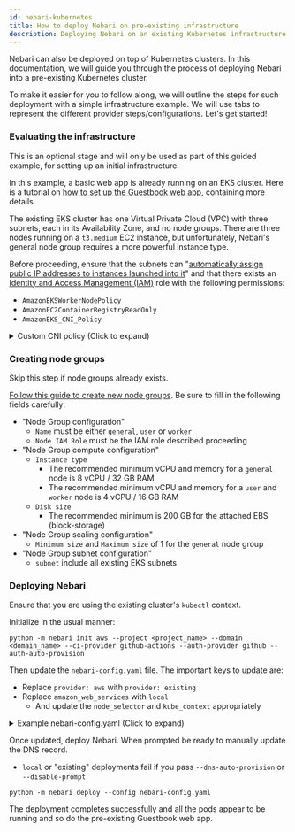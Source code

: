 ```yaml
---
id: nebari-kubernetes
title: How to deploy Nebari on pre-existing infrastructure
description: Deploying Nebari on an existing Kubernetes infrastructure
---
```


Nebari can also be deployed on top of Kubernetes clusters. In this documentation,
we will guide you through the process of deploying Nebari into a pre-existing Kubernetes cluster.

To make it easier for you to follow along, we will outline the steps for such deployment with a
simple infrastructure example. We will use tabs to represent the different provider
steps/configurations. Let's get started!

### Evaluating the infrastructure

This is an optional stage and will only be used as part of this guided example, for setting up an initial infrastructure.


<div style={{'border-radius': '15px', 'border': '2px solid var(--ifm-color-background)', 'padding': '20px' }}>
<Tabs className="unique-tabs">
<TabItem value="AWS">

In this example, a basic web app is already running on an EKS cluster. Here is a tutorial on [how to set
up the Guestbook web app](https://logz.io/blog/amazon-eks-cluster/), containing more details.

The existing EKS cluster has one Virtual Private Cloud (VPC) with three subnets, each
in its Availability Zone, and no node groups. There are three nodes running on a `t3.medium` EC2 instance, but unfortunately,
Nebari's general node group requires a more powerful instance type.

Before proceeding, ensure that the subnets can
"[automatically assign public IP addresses to instances launched into it](https://docs.aws.amazon.com/vpc/latest/userguide/vpc-ip-addressing.html#subnet-public-ip)" and
that there exists an [Identity and Access Management (IAM)](https://docs.aws.amazon.com/eks/latest/userguide/create-node-role.html) role with the following permissions:

- `AmazonEKSWorkerNodePolicy`
- `AmazonEC2ContainerRegistryReadOnly`
- `AmazonEKS_CNI_Policy`

<details>
<summary>Custom CNI policy (Click to expand) </summary>

```json
{
    "Version": "2012-10-17",
    "Statement": [
        {
            "Sid": "eksWorkerAutoscalingAll",
            "Effect": "Allow",
            "Action": [
                "ec2:DescribeLaunchTemplateVersions",
                "autoscaling:DescribeTags",
                "autoscaling:DescribeLaunchConfigurations",
                "autoscaling:DescribeAutoScalingInstances",
                "autoscaling:DescribeAutoScalingGroups"
            ],
            "Resource": "*"
        },
        {
            "Sid": "eksWorkerAutoscalingOwn",
            "Effect": "Allow",
            "Action": [
                "autoscaling:UpdateAutoScalingGroup",
                "autoscaling:TerminateInstanceInAutoScalingGroup",
                "autoscaling:SetDesiredCapacity"
            ],
            "Resource": "*",
            "Condition": {
                "StringEquals": {
                    "autoscaling:ResourceTag/k8s.io/cluster-autoscaler/enabled": [
                        "true"
                    ],
                    "autoscaling:ResourceTag/kubernetes.io/cluster/eaeeks": [
                        "owned"
                    ]
                }
            }
        }
    ]
}
```

</details>
</TabItem>
</Tabs>
</div>

### Creating node groups

Skip this step if node groups already exists.

<div style={{'border-radius': '15px', 'border': '2px solid var(--ifm-color-background)', 'padding': '20px' }}>
<Tabs className="unique-tabs">
<TabItem value="AWS">

[Follow this guide to create new node groups](https://docs.aws.amazon.com/eks/latest/userguide/create-managed-node-group.html).
Be sure to fill in the following fields carefully:

- "Node Group configuration"
  - `Name` must be either `general`, `user` or `worker`
  - `Node IAM Role` must be the IAM role described proceeding
- "Node Group compute configuration"
  - `Instance type`
    - The recommended minimum vCPU and memory for a `general` node is 8 vCPU / 32 GB RAM
    - The recommended minimum vCPU and memory for a `user` and `worker` node is 4 vCPU / 16 GB RAM
  - `Disk size`
    - The recommended minimum is 200 GB for the attached EBS (block-storage)
- "Node Group scaling configuration"
  - `Minimum size` and `Maximum size` of 1 for the `general` node group
- "Node Group subnet configuration"
  - `subnet` include all existing EKS subnets

</TabItem>
</Tabs>
</div>

### Deploying Nebari

Ensure that you are using the existing cluster's `kubectl` context.

<div style={{'border-radius': '15px', 'border': '2px solid var(--ifm-color-background)', 'padding': '20px' }}>
<Tabs className="unique-tabs">
<TabItem value="AWS">

Initialize in the usual manner:

```
python -m nebari init aws --project <project_name> --domain <domain_name> --ci-provider github-actions --auth-provider github --auth-auto-provision
```

Then update the `nebari-config.yaml` file. The important keys to update are:

- Replace `provider: aws` with `provider: existing`
- Replace `amazon_web_services` with `local`
  - And update the `node_selector` and `kube_context` appropriately

<details>
<summary>Example nebari-config.yaml (Click to expand)</summary>

```
project_name: <project_name>
provider: existing
domain: <domain_name>
certificate:
  type: self-signed
security:
  authentication:
    type: GitHub
    config:
      client_id:
      client_secret:
      oauth_callback_url: https://<domain_name>/hub/oauth_callback
...
ci_cd:
  type: github-actions
  branch: main
terraform_state:
  type: remote
namespace: dev
local:
  kube_context: arn:aws:eks:<region>:xxxxxxxxxxxx:cluster/<existing_cluster_name>
  node_selectors:
    general:
      key: eks.amazonaws.com/nodegroup
      value: general
    user:
      key: eks.amazonaws.com/nodegroup
      value: user
    worker:
      key: eks.amazonaws.com/nodegroup
      value: worker
profiles:
  jupyterlab:
  - display_name: Small Instance
    description: Stable environment with 2 cpu / 8 GB ram
    default: true
    kubespawner_override:
      cpu_limit: 2
      cpu_guarantee: 1.5
      mem_limit: 8G
      mem_guarantee: 5G
      image: quansight/nebari-jupyterlab:latest
  - display_name: Medium Instance
    description: Stable environment with 4 cpu / 16 GB ram
    kubespawner_override:
      cpu_limit: 4
      cpu_guarantee: 3
      mem_limit: 16G
      mem_guarantee: 10G
      image: quansight/nebari-jupyterlab:latest
  dask_worker:
    Small Worker:
      worker_cores_limit: 2
      worker_cores: 1.5
      worker_memory_limit: 8G
      worker_memory: 5G
      worker_threads: 2
      image: quansight/nebari-dask-worker:latest
    Medium Worker:
      worker_cores_limit: 4
      worker_cores: 3
      worker_memory_limit: 16G
      worker_memory: 10G
      worker_threads: 4
      image: quansight/nebari-dask-worker:latest
environments:
...
```

</details>

Once updated, deploy Nebari. When prompted be ready to manually update the DNS record.

- `local` or "existing" deployments fail if you pass `--dns-auto-provision` or `--disable-prompt`

```
python -m nebari deploy --config nebari-config.yaml
```

The deployment completes successfully and all the pods appear to be running and so do the pre-existing Guestbook web
app.

</TabItem>
</Tabs>
</div>
